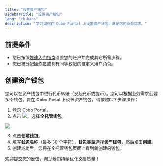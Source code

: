 ```yaml
---
title: "设置资产钱包"
sidebarTitle: "设置资产钱包"
lang: "zh-hans"
description: "学习如何在 Cobo Portal 上设置资产钱包，满足您的业务需求。"
---
```


## 前提条件

- 您已按照[快速入门指南](/cn/portal/quick-start-guide)设置您的账户并完成其它所需步骤。
- 您已被分配[操作员](/cn/portal/organization/roles-and-permissions)或具有同等权限的自定义用户角色。

## 创建资产钱包

您可以在资产钱包中进行代币转账（发起充币或提币）。您可以根据业务需求创建多个钱包。要在 Cobo Portal 上设置资产钱包，请按照以下步骤操作：

1. 登录 [Cobo Portal](https://portal.cobo.com/login)。
2. 点击 <img src="/cn/images/custodial-wallet/wallet-icon-cn.svg" className="icon"/>，选择**全托管钱包**。

<img src="/cn/images/custodial-wallet/custodial-wallet-dashboard-cn.png" className="screenshot_full_screen"/>

3. 点击**创建钱包**。
4. 填写**钱包名称**（最多 30 个字符），**钱包类型**选择**资产钱包**，然后点击**创建**。
5. 创建成功后，您将在全托管钱包页面上看到新创建的钱包。

<Tip>欢迎[提交您的反馈](https://forms.zohopublic.com/cobo/form/DocumentFeedbackForm/formperma/QvLOhxJv1_JMsJ-1dleZ8Itb_7rzN-LtgvsDdxosoVI?referrername=manuals)，帮助我们持续优化文档质量！</Tip>